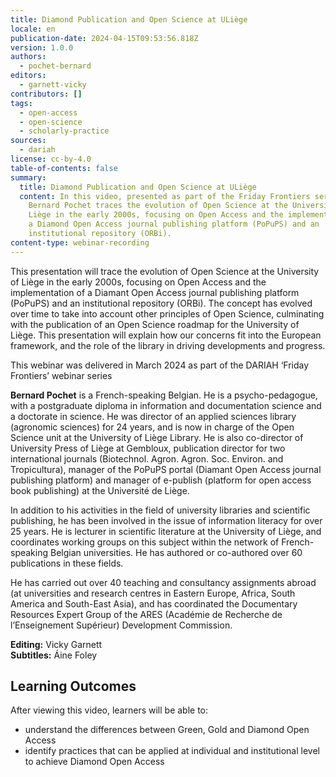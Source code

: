 ```yaml
---
title: Diamond Publication and Open Science at ULiège
locale: en
publication-date: 2024-04-15T09:53:56.818Z
version: 1.0.0
authors:
  - pochet-bernard
editors:
  - garnett-vicky
contributors: []
tags:
  - open-access
  - open-science
  - scholarly-practice
sources:
  - dariah
license: cc-by-4.0
table-of-contents: false
summary:
  title: Diamond Publication and Open Science at ULiège
  content: In this video, presented as part of the Friday Frontiers series,
    Bernard Pochet traces the evolution of Open Science at the University of
    Liège in the early 2000s, focusing on Open Access and the implementation of
    a Diamond Open Access journal publishing platform (PoPuPS) and an
    institutional repository (ORBi).
content-type: webinar-recording
---
```

This presentation will trace the evolution of Open Science at the University of Liège in the early 2000s, focusing on Open Access and the implementation of a Diamant Open Access journal publishing platform (PoPuPS) and an institutional repository (ORBi).  The concept has evolved over time to take into account other principles of Open Science, culminating with the publication of an Open Science roadmap for the University of Liège.  This presentation will explain how our concerns fit into the European framework, and the role of the library in driving developments and progress.

This webinar was delivered in March 2024 as part of the DARIAH ‘Friday Frontiers’ webinar series

**Bernard Pochet** is a French-speaking Belgian. He is a psycho-pedagogue, with a postgraduate diploma in information and documentation science and a doctorate in science. He was director of an applied sciences library (agronomic sciences) for 24 years, and is now in charge of the Open Science unit at the University of Liège Library. He is also co-director of University Press of Liège at Gembloux, publication director for two international journals (Biotechnol. Agron. Agron. Soc. Environ. and Tropicultura), manager of the PoPuPS portal (Diamant Open Access journal publishing platform) and manager of e-publish (platform for open access book publishing) at the Université de Liège.

In addition to his activities in the field of university libraries and scientific publishing, he has been involved in the issue of information literacy for over 25 years. He is lecturer in scientific literature at the University of Liège, and coordinates working groups on this subject within the network of French-speaking Belgian universities. He has authored or co-authored over 60 publications in these fields.

He has carried out over 40 teaching and consultancy assignments abroad (at universities and research centres in Eastern Europe, Africa, South America and South-East Asia), and has coordinated the Documentary Resources Expert Group of the ARES (Académie de Recherche de l’Enseignement Supérieur) Development Commission.

**Editing:** Vicky Garnett\
**Subtitles:** Áine Foley

## Learning Outcomes

After viewing this video, learners will be able to:

* understand the differences between Green, Gold and Diamond Open Access
* identify practices that can be applied at individual and institutional level to achieve Diamond Open Access

<VideoCard provider="youtube" id="AgxOzH2huTE" title="Diamond Publication and Open Access at ULiège" subtitle="Click here to view" image="images/bernard-pochet-ff-thumbnail.png" />
